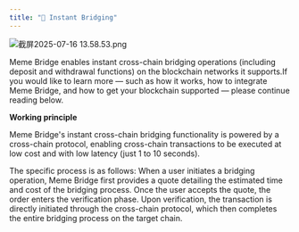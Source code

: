 ```yaml
---
title: "🌉 Instant Bridging"
---
```


![截屏2025-07-16 13.58.53.png](/images/截屏2025-07-1613.58.53.png)

Meme Bridge enables instant cross-chain bridging operations (including deposit and withdrawal functions) on the blockchain networks it supports.If you would like to learn more — such as how it works, how to integrate Meme Bridge, and how to get your blockchain supported — please continue reading below.

**Working principle**

Meme Bridge's instant cross-chain bridging functionality is powered by a cross-chain protocol, enabling cross-chain transactions to be executed at low cost and with low latency (just 1 to 10 seconds).

The specific process is as follows: When a user initiates a bridging operation, Meme Bridge first provides a quote detailing the estimated time and cost of the bridging process. Once the user accepts the quote, the order enters the verification phase. Upon verification, the transaction is directly initiated through the cross-chain protocol, which then completes the entire bridging process on the target chain.